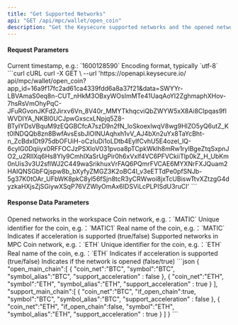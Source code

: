 ```yaml
---
title: "Get Supported Networks"
api: "GET /api/mpc/wallet/open_coin"
description: "Get the Keysecure supported networks and the opened networks in MPC workspace."
---
```


#### Request Parameters
<ParamField query="time" type="long" required>
    Current timestamp, e.g.: `1600128590`
</ParamField>
<ParamField query="charset" type="string" required>
    Encoding format, typically `utf-8`
</ParamField>


<RequestExample>
  ```curl cURL
  curl -X GET \
  --url 'https://openapi.keysecure.io/
api/mpc/wallet/open_coin?app_id=16a9f17fc2ad61ca4339fdd6a8a37f21&data=SWYYr-LBVAmaS0eq8n-CUT_nHkM3OBxyWOsImMTe41UaqAoYI2ZghmaphXHov-7hsRsVmOhyPqC-JFuRGvonJKFd2Jirxv6Vn_8V40r_MMYTkhqcviQbZWYW5xX8Ai8CIpqas9fIWVDIYA_NKBl0UCJpwGxscxLNpjq5Z8-BTyIYDsVBquM9zEQGBCfcA7szD9n2fN_loSkoexlwqV8wg9HIZO5yQ6utZ_Kt0lNDQQb8zn8BwfAvsEsbJlOINUAqhxh1vV_AJ4bXn2uYx8TaYcBht-n_ZcBdxIDt975dbOFUiH-oCzIuDi1oLDtb4EylfCvhU5E4ozel_lQ-6cyIG0Dqiiyx0RFFOCJzPSXIoV031pvoa8pTCpkWklh8mRw1rylBgeZtqSxpnJO2_u2RIlXq6Hs8Yly9CmhIXaSrUgPir0h6xVxlf4VC6PFVCkiiTlp0kZ_H_UbKm0nUis3v3U2sflWJ2C449waSrikhuxVrFAQ6PQmrFVCAE6MYXNrFXJQuam2HAIQNSGbFQjspw8b_bXyfyZMGZ3K2oBC4I_v3eETTdPe0pfSNJb-5g37K0tOAr_UFbWK8pkC8yl56fSjn8tcR3yCRWwoi8jxTcUBiswTtvXZtzgG4dyzkaHXjsZjSGiywXSqP76VZWlyOmAx6IDSViLcPLPISdU3ruCI'
  ```
</RequestExample>


#### Response Data Parameters
<ResponseField name="open_main_chain" type="object[ ]">
    Opened networks in the workspace
    <Expandable title="object">
        <ResponseField name="coin_net" type="string">Coin network, e.g.：`MATIC`</ResponseField>
        <ResponseField name="symbol" type="string">Unique identifier for the coin, e.g.：`MATIC1`</ResponseField>
        <ResponseField name="symbol_alias" type="string">Real name of the coin, e.g.：`MATIC`</ResponseField>
        <ResponseField name="support_acceleration" type="bool">Indicates if acceleration is supported (true/false)</ResponseField>
    </Expandable>
</ResponseField>
<ResponseField name="support_main_chain" type="object[ ]">
    Supported networks in MPC
    <Expandable title="object">
        <ResponseField name="coin_net" type="string">Coin network, e.g.：`ETH`</ResponseField>
        <ResponseField name="symbol" type="string">Unique identifier for the coin, e.g.：`ETH`</ResponseField>
        <ResponseField name="symbol_alias" type="string">Real name of the coin, e.g.：`ETH`</ResponseField>
        <ResponseField name="support_acceleration" type="bool">Indicates if acceleration is supported (true/false)</ResponseField>
        <ResponseField name="if_open_chain" type="bool">Indicates if the network is opened (false/true)</ResponseField>
    </Expandable>
</ResponseField>



<ResponseExample>
```json
{
    "open_main_chain":[
        {
            "coin_net":"BTC",
            "symbol":"BTC",
            "symbol_alias":"BTC",
            "support_acceleration" : false
        },
        {
            "coin_net":"ETH",
            "symbol":"ETH",
            "symbol_alias":"ETH",
            "support_acceleration" : true
        }
    ],
    "support_main_chain":[
        {
            "coin_net":"BTC",
            "if_open_chain":true,
            "symbol":"BTC",
            "symbol_alias":"BTC",
            "support_acceleration" : false
        },
        {
            "coin_net":"ETH",
            "if_open_chain":false,
            "symbol":"ETH",
            "symbol_alias":"ETH",
            "support_acceleration" : true
        }
    ]
}
```
</ResponseExample>